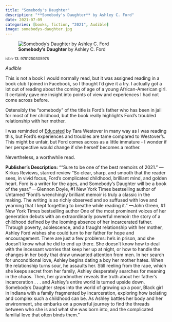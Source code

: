 ```yaml
---
title: "Somebody's Daughter"
description: "**Somebody's Daughter** by Ashley C. Ford"
date: 2021-07-09
categories: [books, fiction, "2021", Audible]
image: somebodys-daughter.jpg
---
```

![**Somebody's Daughter** by Ashley C. Ford](somebodys-daughter.jpg){fig-align="left"}

<sup>isbn-13: 9781250305978</sup>

*Audible*

This is not a book I would normally read, but it was assigned reading in a book
club I joined in Facebook, so I thought I'd give it a try. I actually got a lot
out of reading about the coming of age of a young African-American girl. It certainly
gave me insight into points of view and experiences I had not come across before.

Ostensibly the "somebody" of the title is Ford's father who has been in jail
for most of her childhood, but the book really highlights Ford's troubled relationship
with her mother.

I was reminded of [Educated](../2019-04-19-educated/index.qmd) by Tara
Westover in many way as I was reading this, but Ford's experiences and troubles
are tame compared to Westover's. This might be unfair, but Ford comes across as
a little immature - I wonder if her perspective would change if she herself becomes
a mother.

Nevertheless, a worthwhile read.

**Publisher's Description:**
"“Sure to be one of the best memoirs of 2021.” —Kirkus Reviews, starred
review “So clear, sharp, and smooth that the reader sees, in vivid focus,
Ford’s complicated childhood, brilliant mind, and golden heart. Ford is a
writer for the ages, and Somebody’s Daughter will be a book of the year.”
—Glennon Doyle, #1 New York Times bestselling author of Untamed “Ford’s
wrenchingly brilliant memoir is truly a classic in the making. The writing
is so richly observed and so suffused with love and yearning that I kept
forgetting to breathe while reading it.” —John Green, #1 New York Times
bestselling author One of the most prominent voices of her generation
debuts with an extraordinarily powerful memoir: the story of a childhood
defined by the looming absence of her incarcerated father. Through poverty,
adolescence, and a fraught relationship with her mother, Ashley Ford wishes
she could turn to her father for hope and encouragement. There are just a
few problems: he’s in prison, and she doesn’t know what he did to end up
there. She doesn’t know how to deal with the incessant worries that keep
her up at night, or how to handle the changes in her body that draw
unwanted attention from men. In her search for unconditional love, Ashley
begins dating a boy her mother hates. When the relationship turns sour, he
assaults her. Still reeling from the rape, which she keeps secret from her
family, Ashley desperately searches for meaning in the chaos. Then, her
grandmother reveals the truth about her father’s incarceration . . . and
Ashley’s entire world is turned upside down. Somebody’s Daughter steps into
the world of growing up a poor, Black girl in Indiana with a family
fragmented by incarceration, exploring how isolating and complex such a
childhood can be. As Ashley battles her body and her environment, she
embarks on a powerful journey to find the threads between who she is and
what she was born into, and the complicated familial love that often binds
them."